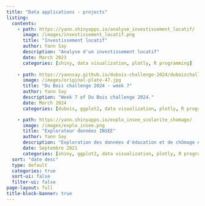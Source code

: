 ```yaml
---
title: "Data applications - projects"
listing:
  contents: 
    - path: https://yann.shinyapps.io/analyse_investissement_locatif/
      image: /images/investissement_locatif.png
      title: "Investissement locatif"
      author: Yann Say
      description: "Analyse d'un investissement locatif"
      date: March 2023 
      categories: [shiny, data visualization, plotly, R programming]
      
    - path: https://yannsay.github.io/dubois-challenge-2024/duboischallenge2024.html
      image: /images/original-plate-47.jpg
      title: "Du Bois challenge 2024 - week 7"
      author: Yann Say
      description: "Week 7 of Du Bois challenge 2024."
      date: March 2024
      categories: [dubois, ggplot2, data visualization, plotly, R programming]

    - path: https://yann.shinyapps.io/explo_insee_scolarite_chomage/
      image: /images/explo_insee.png
      title: "Explorateur données INSEE"
      author: Yann Say
      description: "Exploration des données d'éducation et de chômage en France."
      date: Septembre 2021
      categories: [shiny, ggplot2, data visualization, plotly, R programming]
  sort: "date desc"
  type: default
  categories: true
  sort-ui: false
  filter-ui: false
page-layout: full
title-block-banner: true
---
```


